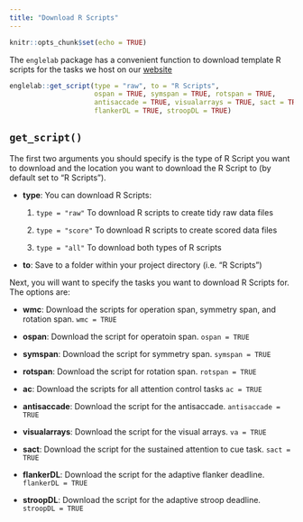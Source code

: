 ```yaml
---
title: "Download R Scripts"
---
```


```r
knitr::opts_chunk$set(echo = TRUE)
```

The `englelab` package has a convenient function to download template R scripts for the tasks we host on our [website](http://englelab.gatech.edu/taskdownloads){target="_blank"}

```r
englelab::get_script(type = "raw", to = "R Scripts",
                     ospan = TRUE, symspan = TRUE, rotspan = TRUE,
                     antisaccade = TRUE, visualarrays = TRUE, sact = TRUE,
                     flankerDL = TRUE, stroopDL = TRUE)
```


## `get_script()`

The first two arguments you should specify is the type of R Script you want to download and the location you want to download the R Script to (by default set to "R Scripts").

- __type__: You can download R Scripts:

    1. `type = "raw"` To download R scripts to create tidy raw data files 
    
    2. `type = "score"` To download R scripts to create scored data files
    
    3. `type = "all"` To download both types of R scripts

- __to__: Save to a folder within your project directory (i.e. "R Scripts")
    
Next, you will want to specify the tasks you want to download R Scripts for. The options are:

- __wmc__: Download the scripts for operation span, symmetry span, and rotation span. `wmc = TRUE`

- __ospan__: Download the script for operatoin span. `ospan = TRUE`

- __symspan__: Download the script for symmetry span. `symspan = TRUE`

- __rotspan__: Download the script for rotation span. `rotspan = TRUE`

- __ac__: Download the scripts for all attention control tasks `ac = TRUE`

- __antisaccade__: Download the script for the antisaccade. `antisaccade = TRUE`

- __visualarrays__: Download the script for the visual arrays. `va = TRUE`

- __sact__: Download the script for the sustained attention to cue task. `sact = TRUE`

- __flankerDL__: Download the script for the adaptive flanker deadline. `flankerDL = TRUE`

- __stroopDL__: Download the script for the adaptive stroop deadline. `stroopDL = TRUE`



